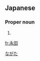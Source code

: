 ==Japanese==
{{ja-kanjitab|永|田}}

===Proper noun===
{{ja-pos|proper|ながた}}

# {{surname|lang=ja}}

[[Category:Japanese surnames|ながた]]

[[fr:永田]]